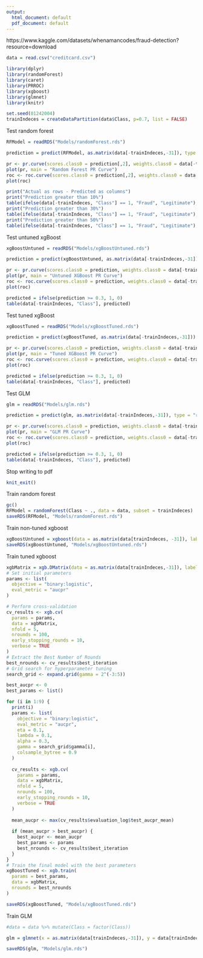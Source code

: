 ```yaml
---
output:
  html_document: default
  pdf_document: default
---
```

https://www.kaggle.com/datasets/whenamancodes/fraud-detection?resource=download
```r
data = read.csv("creditcard.csv")
```

```r
library(dplyr)
library(randomForest)
library(caret)
library(PRROC)
library(xgboost)
library(glmnet)
library(knitr)
```

```r
set.seed(01242004)
trainIndeces = createDataPartition(data$Class, p=0.7, list = FALSE)
```

Test random forest
```r
RFModel = readRDS("Models/randomForest.rds")

prediction = predict(RFModel, as.matrix(data[-trainIndeces,-31]), type = "prob")

pr <- pr.curve(scores.class0 = prediction[,2], weights.class0 = data[-trainIndeces, "Class"], curve = T)
plot(pr, main = "Random Forest PR Curve")
roc <- roc.curve(scores.class0 = prediction[,2], weights.class0 = data[-trainIndeces, "Class"], curve = T)
plot(roc)

print("Actual as rows - Predicted as columns")
print("Prediction greater than 10%")
table(ifelse(data[-trainIndeces, "Class"] == 1, "Fraud", "Legitimate"), ifelse(prediction[,2] >= 0.1, "Fraud", "Legitimate"))
print("Prediction greater than 30%")
table(ifelse(data[-trainIndeces, "Class"] == 1, "Fraud", "Legitimate"), ifelse(prediction[,2] >= 0.3, "Fraud", "Legitimate"))
print("Prediction greater than 50%")
table(ifelse(data[-trainIndeces, "Class"] == 1, "Fraud", "Legitimate"), ifelse(prediction[,2] >= 0.5, "Fraud", "Legitimate"))
```

Test untuned xgBoost
```r
xgBoostUntuned = readRDS("Models/xgBoostUntuned.rds")

prediction = predict(xgBoostUntuned, as.matrix(data[-trainIndeces,-31]))

pr <- pr.curve(scores.class0 = prediction, weights.class0 = data[-trainIndeces, "Class"], curve = T)
plot(pr, main = "Untuned XGBoost PR Curve")
roc <- roc.curve(scores.class0 = prediction, weights.class0 = data[-trainIndeces, "Class"], curve = T)
plot(roc)

predicted = ifelse(prediction >= 0.3, 1, 0)
table(data[-trainIndeces, "Class"], predicted)
```

Test tuned xgBoost
```r
xgBoostTuned = readRDS("Models/xgBoostTuned.rds")

prediction = predict(xgBoostTuned, as.matrix(data[-trainIndeces,-31]))

pr <- pr.curve(scores.class0 = prediction, weights.class0 = data[-trainIndeces, "Class"], curve = T)
plot(pr, main = "Tuned XGBoost PR Curve")
roc <- roc.curve(scores.class0 = prediction, weights.class0 = data[-trainIndeces, "Class"], curve = T)
plot(roc)

predicted = ifelse(prediction >= 0.3, 1, 0)
table(data[-trainIndeces, "Class"], predicted)
```





Test GLM
```r
glm = readRDS("Models/glm.rds")

prediction = predict(glm, as.matrix(data[-trainIndeces,-31]), type = "response", s = 0.005)

pr <- pr.curve(scores.class0 = prediction, weights.class0 = data[-trainIndeces, "Class"], curve = T)
plot(pr, main = "GLM PR Curve")
roc <- roc.curve(scores.class0 = prediction, weights.class0 = data[-trainIndeces, "Class"], curve = T)
plot(roc)

predicted = ifelse(prediction >= 0.3, 1, 0)
table(data[-trainIndeces, "Class"], predicted)
```
Stop writing to pdf
```r
knit_exit()
```


Train random forest
```r
gc()
RFModel = randomForest(Class ~ ., data = data, subset = trainIndeces)
saveRDS(RFModel, "Models/randomForest.rds")
```

Train non-tuned xgboost
```r
xgBoostUntuned = xgboost(data = as.matrix(data[trainIndeces, -31]), label = as.matrix(data[trainIndeces, "Class"]), nrounds = 100, eta = 0.1, verbose = 1,objective = "binary:logistic", lambda = 0.2, alpha = 0.1, gamma = 1)
saveRDS(xgBoostUntuned, "Models/xgBoostUntuned.rds")
```

Train tuned xgboost
```r
xgbMatrix = xgb.DMatrix(data = as.matrix(data[trainIndeces,-31]), label = data[trainIndeces, 31])
# Set initial parameters
params <- list(
  objective = "binary:logistic",
  eval_metric = "aucpr"
)

# Perform cross-validation
cv_results <- xgb.cv(
  params = params,
  data = xgbMatrix,
  nfold = 5,
  nrounds = 100,
  early_stopping_rounds = 10,
  verbose = TRUE
)
# Extract the Best Number of Rounds
best_nrounds <- cv_results$best_iteration
# Grid search for hyperparameter tuning
search_grid <- expand.grid(gamma = 2^(-3:5))

best_aucpr <- 0
best_params <- list()

for (i in 1:9) {
  print(i)
  params <- list(
    objective = "binary:logistic",
    eval_metric = "aucpr",
    eta = 0.1,
    lambda = 0.1,
    alpha = 0.3,
    gamma = search_grid$gamma[i],
    colsample_bytree = 0.9
  )
  
  cv_results <- xgb.cv(
    params = params,
    data = xgbMatrix,
    nfold = 5,
    nrounds = 100,
    early_stopping_rounds = 10,
    verbose = TRUE
  )
  
  mean_aucpr <- max(cv_results$evaluation_log$test_aucpr_mean)
  
  if (mean_aucpr > best_aucpr) {
    best_aucpr <- mean_aucpr
    best_params <- params
    best_nrounds <- cv_results$best_iteration
  }
}
# Train the final model with the best parameters
xgBoostTuned <- xgb.train(
  params = best_params,
  data = xgbMatrix,
  nrounds = best_nrounds
)

saveRDS(xgBoostTuned, "Models/xgBoostTuned.rds")
```

Train GLM
```r
#data = data %>% mutate(Class = factor(Class))

glm = glmnet(x = as.matrix(data[trainIndeces,-31]), y = data[trainIndeces, 31], family = "binomial", type.measure = "class", alpha = 0)

saveRDS(glm, "Models/glm.rds")
```
